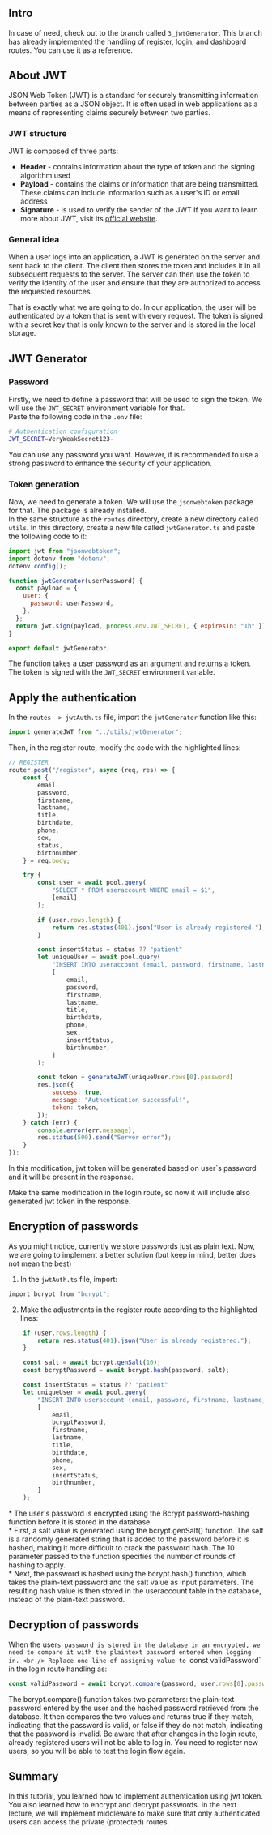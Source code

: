 
## Intro
In case of need, check out to the branch called `3_jwtGenerator`. This branch has already implemented the handling of register, login, and dashboard routes. You can use it as a reference.

## About JWT
JSON Web Token (JWT) is a standard for securely transmitting information between parties as a JSON object. It is often used in web applications as a means of representing claims securely between two parties. <br />

### JWT structure
JWT is composed of three parts:
* **Header** - contains information about the type of token and the signing algorithm used
* **Payload** - contains the claims or information that are being transmitted. These claims can include information such as a user's ID or email address
* **Signature** - is used to verify the sender of the JWT
If you want to learn more about JWT, visit its [official website](https://jwt.io/#debugger-io).

### General idea
When a user logs into an application, a JWT is generated on the server and sent back to the client. The client then stores the token and includes it in all subsequent requests to the server. The server can then use the token to verify the identity of the user and ensure that they are authorized to access the requested resources.

<Callout emoji="💡">
    That is exactly what we are going to do. In our application, the user will be authenticated by a token that is sent with every request. The token is signed with a secret key that is only known to the server and is stored in the local storage.
</Callout>

## JWT Generator
### Password
Firstly, we need to define a password that will be used to sign the token. We will use the `JWT_SECRET` environment variable for that. <br />
Paste the following code in the `.env` file:
```bash
# Authentication configuration
JWT_SECRET=VeryWeakSecret123-
```
<Callout emoji="💡">
    You can use any password you want. However, it is recommended to use a strong password to enhance the security of your application.
</Callout>

### Token generation
Now, we need to generate a token. We will use the `jsonwebtoken` package for that. The package is already installed. <br />
In the same structure as the `routes` directory, create a new directory called `utils`. In this directory, create a new file called `jwtGenerator.ts` and paste the following code to it:
```js filename="jwtGenerator.ts" copy showLineNumbers
import jwt from "jsonwebtoken";
import dotenv from "dotenv";
dotenv.config();

function jwtGenerator(userPassword) {
  const payload = {
    user: {
      password: userPassword,
    },
  };
  return jwt.sign(payload, process.env.JWT_SECRET, { expiresIn: "1h" });
}

export default jwtGenerator;
```
The function takes a user password as an argument and returns a token. The token is signed with the `JWT_SECRET` environment variable. <br />

## Apply the authentication
In the `routes -> jwtAuth.ts` file, import the `jwtGenerator` function like this:
```js filename="jwtAuth.ts" copy showLineNumbers
import generateJWT from "../utils/jwtGenerator";
```

Then, in the register route, modify the code with the highlighted lines:
```js filename="jwtAuth.ts" copy showLineNumbers {43-48}
// REGISTER
router.post("/register", async (req, res) => {
    const {
        email,
        password,
        firstname,
        lastname,
        title,
        birthdate,
        phone,
        sex,
        status,
        birthnumber,
    } = req.body;

    try {
        const user = await pool.query(
            "SELECT * FROM useraccount WHERE email = $1",
            [email]
        );

        if (user.rows.length) {
            return res.status(401).json("User is already registered.");
        }

        const insertStatus = status ?? "patient"
        let uniqueUser = await pool.query(
            "INSERT INTO useraccount (email, password, firstname, lastname, title, birthdate, phone, sex, status, birthnumber) VALUES ($1, $2, $3, $4, $5, $6, $7, $8, $9, $10) RETURNING *",
            [
                email,
                password,
                firstname,
                lastname,
                title,
                birthdate,
                phone,
                sex,
                insertStatus,
                birthnumber,
            ]
        );

        const token = generateJWT(uniqueUser.rows[0].password)
        res.json({
            success: true,
            message: "Authentication successful!",
            token: token,
        });
    } catch (err) {
        console.error(err.message);
        res.status(500).send("Server error");
    }
});
```
In this modification, jwt token will be generated based on user`s password and it will be present in the response.

<Callout emoji="💡">
    Make the same modification in the login route, so now it will include also generated jwt token in the response.
</Callout>

## Encryption of passwords
As you might notice, currently we store passwords just as plain text. Now, we are going to implement a better solution (but keep in mind, better does not mean the best)
1. In the `jwtAuth.ts` file, import:
```bash
import bcrypt from "bcrypt";
```
2. Make the adjustments in the register route according to the highlighted lines:
```js filename="jwtAuth.ts" copy showLineNumbers {5-6, 13}
    if (user.rows.length) {
        return res.status(401).json("User is already registered.");
    }

    const salt = await bcrypt.genSalt(10);
    const bcryptPassword = await bcrypt.hash(password, salt);

    const insertStatus = status ?? "patient"
    let uniqueUser = await pool.query(
        "INSERT INTO useraccount (email, password, firstname, lastname, title, birthdate, phone, sex, status, birthnumber) VALUES ($1, $2, $3, $4, $5, $6, $7, $8, $9, $10) RETURNING *",
        [
            email,
            bcryptPassword,
            firstname,
            lastname,
            title,
            birthdate,
            phone,
            sex,
            insertStatus,
            birthnumber,
        ]
    );
```
<Callout emoji="💡">
     * The user's password is encrypted using the Bcrypt password-hashing function before it is stored in the database. <br />
     * First, a salt value is generated using the bcrypt.genSalt() function. The salt is a randomly generated string that is added to the password before it is hashed, making it more difficult to crack the password hash. The 10 parameter passed to the function specifies the number of rounds of hashing to apply. <br />
     * Next, the password is hashed using the bcrypt.hash() function, which takes the plain-text password and the salt value as input parameters. The resulting hash value is then stored in the useraccount table in the database, instead of the plain-text password.
</Callout>

## Decryption of passwords
When the user`s password is stored in the database in an encrypted, we need to compare it with the plaintext password entered when logging in. <br />
Replace one line of assigning value to `const validPassword` in the login route handling as:
```js filename="jwtAuth.ts" copy showLineNumbers
const validPassword = await bcrypt.compare(password, user.rows[0].password);
```
<Callout type="info" emoji="ℹ️">
The bcrypt.compare() function takes two parameters: the plain-text password entered by the user and the hashed password retrieved from the database. It then compares the two values and returns true if they match, indicating that the password is valid, or false if they do not match, indicating that the password is invalid.
</Callout>

<Callout type="warning" emoji="⚠️">
    Be aware that after changes in the login route, already registered users will not be able to log in. You need to register new users, so you will be able to test the login flow again.
</Callout>

## Summary
In this tutorial, you learned how to implement authentication using jwt token. You also learned how to encrypt and decrypt passwords. In the next lecture, we will implement middleware to make sure that only authenticated users can access the private (protected) routes.